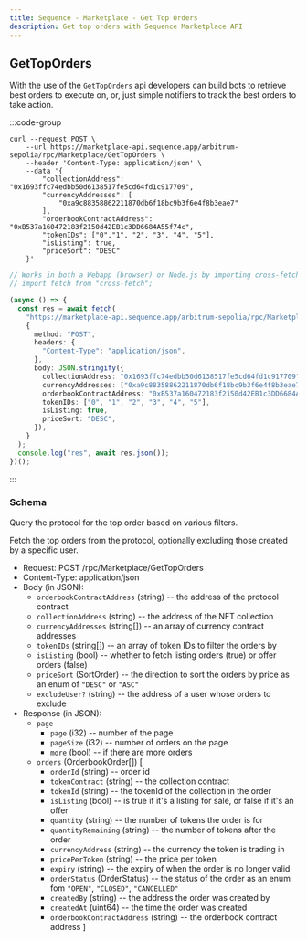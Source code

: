 ```yaml
---
title: Sequence - Marketplace - Get Top Orders
description: Get top orders with Sequence Marketplace API
---
```



## GetTopOrders

With the use of the `GetTopOrders` api developers can build bots to retrieve best orders to execute on, or, just simple notifiers to track the best orders to take action.

:::code-group
 
```shell twoslash [cURL] filename="cURL"
curl --request POST \
    --url https://marketplace-api.sequence.app/arbitrum-sepolia/rpc/Marketplace/GetTopOrders \
    --header 'Content-Type: application/json' \
    --data '{
        "collectionAddress": "0x1693ffc74edbb50d6138517fe5cd64fd1c917709",
        "currencyAddresses": [
            "0xa9c88358862211870db6f18bc9b3f6e4f8b3eae7"
        ],
        "orderbookContractAddress": "0xB537a160472183f2150d42EB1c3DD6684A55f74c",
        "tokenIDs": ["0","1", "2", "3", "4", "5"],
        "isListing": true,
        "priceSort": "DESC"
    }'
```

```ts twoslash [TypeScript]
// Works in both a Webapp (browser) or Node.js by importing cross-fetch:
// import fetch from "cross-fetch";

(async () => {
  const res = await fetch(
    "https://marketplace-api.sequence.app/arbitrum-sepolia/rpc/Marketplace/GetTopOrders",
    {
      method: "POST",
      headers: {
        "Content-Type": "application/json",
      },
      body: JSON.stringify({
        collectionAddress: "0x1693ffc74edbb50d6138517fe5cd64fd1c917709",
        currencyAddresses: ["0xa9c88358862211870db6f18bc9b3f6e4f8b3eae7"],
        orderbookContractAddress: "0xB537a160472183f2150d42EB1c3DD6684A55f74c",
        tokenIDs: ["0", "1", "2", "3", "4", "5"],
        isListing: true,
        priceSort: "DESC",
      }),
    }
  );
  console.log("res", await res.json());
})();
```
:::

### Schema

Query the protocol for the top order based on various filters.

Fetch the top orders from the protocol, optionally excluding those created by a specific user.

- Request: POST /rpc/Marketplace/GetTopOrders
- Content-Type: application/json
- Body (in JSON):
  - `orderbookContractAddress` (string) -- the address of the protocol contract
  - `collectionAddress` (string) -- the address of the NFT collection
  - `currencyAddresses` (string[]) -- an array of currency contract addresses
  - `tokenIDs` (string[]) -- an array of token IDs to filter the orders by
  - `isListing` (bool) -- whether to fetch listing orders (true) or offer orders (false)
  - `priceSort` (SortOrder) -- the direction to sort the orders by price as an enum of `"DESC"` or `"ASC"`
  - `excludeUser?` (string) -- the address of a user whose orders to exclude
- Response (in JSON):
  - `page`
    - `page` (i32) -- number of the page
    - `pageSize` (i32) -- number of orders on the page
    - `more` (bool) -- if there are more orders
  - `orders` (OrderbookOrder[])
    [
    - `orderId` (string) -- order id
    - `tokenContract` (string) -- the collection contract
    - `tokenId` (string) -- the tokenId of the collection in the order
    - `isListing` (bool) -- is true if it's a listing for sale, or false if it's an offer
    - `quantity` (string) -- the number of tokens the order is for
    - `quantityRemaining` (string) -- the number of tokens after the order
    - `currencyAddress` (string) -- the currency the token is trading in
    - `pricePerToken` (string) -- the price per token
    - `expiry` (string) -- the expiry of when the order is no longer valid
    - `orderStatus` (OrderStatus) -- the status of the order as an enum fom `"OPEN"`, `"CLOSED"`, `"CANCELLED"`
    - `createdBy` (string) -- the address the order was created by
    - `createdAt` (uint64) -- the time the order was created
    - `orderbookContractAddress` (string) -- the orderbook contract address
      ]



